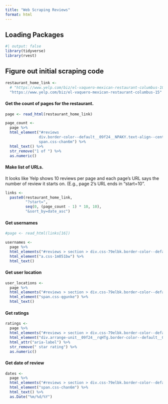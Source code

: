 ```yaml
---
title: "Web Scraping Reviews"
format: html
---
```


## Loading Packages

```r
#| output: false
library(tidyverse)
library(rvest)
```

## Figure out initial scraping code

```r
restaurant_home_link <- 
  # "https://www.yelp.com/biz/el-vaquero-mexican-restaurant-columbus-10"
  "https://www.yelp.com/biz/el-vaquero-mexican-restaurant-columbus-15"
```

#### Get the count of pages for the restaurant.

```r
page <- read_html(restaurant_home_link)

page_count <- 
  page %>% 
  html_element("#reviews 
               div.border-color--default__09f24__NPAKY.text-align--center__09f24__fYBGO 
               span.css-chan6m") %>% 
  html_text() %>% 
  str_remove("1 of ") %>% 
  as.numeric()
```

#### Make list of URLs.

It looks like Yelp shows 10 reviews per page and each page's URL says the number of review it starts on. (E.g., page 2's URL ends in "start=10".

```r
links <-
  paste0(restaurant_home_link,
         "?start=",
         seq(0, (page_count - 1) * 10, 10),
         "&sort_by=date_asc")
```

#### Get usernames

```r
#page <- read_html(links[16])

usernames <- 
  page %>% 
  html_elements("#reviews > section > div.css-79elbk.border-color--default__09f24__NPAKY li.margin-b5__09f24__pTvws.border-color--default__09f24__NPAKY") %>% 
  html_element("a.css-1m051bw") %>% 
  html_text()
```

#### Get user location

```r
user_locations <- 
  page %>% 
  html_elements("#reviews > section > div.css-79elbk.border-color--default__09f24__NPAKY li.margin-b5__09f24__pTvws.border-color--default__09f24__NPAKY") %>% 
  html_element("span.css-qgunke") %>% 
  html_text()
```

#### Get ratings

```r
ratings <- 
  page %>% 
  html_elements("#reviews > section > div.css-79elbk.border-color--default__09f24__NPAKY li.margin-b5__09f24__pTvws.border-color--default__09f24__NPAKY") %>% 
  html_element("div.arrange-unit__09f24__rqHTg.border-color--default__09f24__NPAKY span div") %>% 
  html_attr("aria-label") %>% 
  str_remove(" star rating") %>% 
  as.numeric()
```

#### Get date of review

```r
dates <- 
  page %>% 
  html_elements("#reviews > section > div.css-79elbk.border-color--default__09f24__NPAKY li.margin-b5__09f24__pTvws.border-color--default__09f24__NPAKY") %>% 
  html_element("span.css-chan6m") %>% 
  html_text() %>% 
  as.Date("%m/%d/%Y")
```

